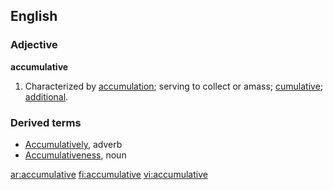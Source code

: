 ==English==

===Adjective===
'''accumulative'''

# Characterized by [[accumulation]]; serving to collect or amass; [[cumulative]]; [[additional]].

===Derived terms===
*[[Accumulatively]], adverb
*[[Accumulativeness]], noun

[[ar:accumulative]]
[[fi:accumulative]]
[[vi:accumulative]]